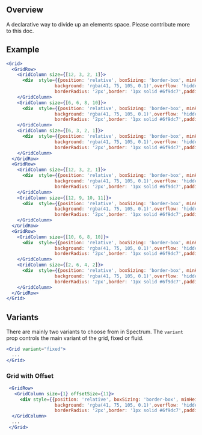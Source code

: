 
## Overview
A declarative way to divide up an elements space. Please contribute more to this doc.

## Example

<Grid>
  <GridRow>
    <GridColumn size={[12, 3, 2, 1]}>
      <div style={{position: 'relative', boxSizing: 'border-box', minHeight: '2.25rem', marginBottom: '1em',
                  background: 'rgba(41, 75, 105, 0.1)',overflow: 'hidden',textAlign: 'center',color: '#294b69',
                  borderRadius: '2px',border: '1px solid #6f9dc7',padding: '1rem'}} />
    </GridColumn>
    <GridColumn size={[6, 6, 8, 10]}>
      <div style={{position: 'relative', boxSizing: 'border-box', minHeight: '2.25rem', marginBottom: '1em',
                  background: 'rgba(41, 75, 105, 0.1)',overflow: 'hidden',textAlign: 'center',color: '#294b69',
                  borderRadius: '2px',border: '1px solid #6f9dc7',padding: '1rem'}} />
    </GridColumn>
    <GridColumn size={[6, 3, 2, 1]}>
      <div style={{position: 'relative', boxSizing: 'border-box', minHeight: '2.25rem', marginBottom: '1em',
                  background: 'rgba(41, 75, 105, 0.1)',overflow: 'hidden',textAlign: 'center',color: '#294b69',
                  borderRadius: '2px',border: '1px solid #6f9dc7',padding: '1rem'}} />
    </GridColumn>
  </GridRow>
  <GridRow>
    <GridColumn size={[12, 3, 2, 1]}>
      <div style={{position: 'relative', boxSizing: 'border-box', minHeight: '2.25rem', marginBottom: '1em',
                  background: 'rgba(41, 75, 105, 0.1)',overflow: 'hidden',textAlign: 'center',color: '#294b69',
                  borderRadius: '2px',border: '1px solid #6f9dc7',padding: '1rem'}} />
    </GridColumn>
    <GridColumn size={[12, 9, 10, 11]}>
      <div  style={{position: 'relative', boxSizing: 'border-box', minHeight: '2.25rem', marginBottom: '1em',
                  background: 'rgba(41, 75, 105, 0.1)',overflow: 'hidden',textAlign: 'center',color: '#294b69',
                  borderRadius: '2px',border: '1px solid #6f9dc7',padding: '1rem'}} />
    </GridColumn>
  </GridRow>
  <GridRow>
    <GridColumn size={[10, 6, 8, 10]}>
      <div  style={{position: 'relative', boxSizing: 'border-box', minHeight: '2.25rem', marginBottom: '1em',
                  background: 'rgba(41, 75, 105, 0.1)',overflow: 'hidden',textAlign: 'center',color: '#294b69',
                  borderRadius: '2px',border: '1px solid #6f9dc7',padding: '1rem'}} />
    </GridColumn>
    <GridColumn size={[2, 6, 4, 2]}>
      <div  style={{position: 'relative', boxSizing: 'border-box', minHeight: '2.25rem', marginBottom: '1em',
                  background: 'rgba(41, 75, 105, 0.1)',overflow: 'hidden',textAlign: 'center',color: '#294b69',
                  borderRadius: '2px',border: '1px solid #6f9dc7',padding: '1rem'}} />
    </GridColumn>
  </GridRow>
</Grid>


```jsx
<Grid>
  <GridRow>
    <GridColumn size={[12, 3, 2, 1]}>
      <div  style={{position: 'relative', boxSizing: 'border-box', minHeight: '2.25rem', marginBottom: '1em',
                  background: 'rgba(41, 75, 105, 0.1)',overflow: 'hidden',textAlign: 'center',color: '#294b69',
                  borderRadius: '2px',border: '1px solid #6f9dc7',padding: '1rem'}} />
    </GridColumn>
    <GridColumn size={[6, 6, 8, 10]}>
      <div  style={{position: 'relative', boxSizing: 'border-box', minHeight: '2.25rem', marginBottom: '1em',
                  background: 'rgba(41, 75, 105, 0.1)',overflow: 'hidden',textAlign: 'center',color: '#294b69',
                  borderRadius: '2px',border: '1px solid #6f9dc7',padding: '1rem'}} />
    </GridColumn>
    <GridColumn size={[6, 3, 2, 1]}>
      <div  style={{position: 'relative', boxSizing: 'border-box', minHeight: '2.25rem', marginBottom: '1em',
                  background: 'rgba(41, 75, 105, 0.1)',overflow: 'hidden',textAlign: 'center',color: '#294b69',
                  borderRadius: '2px',border: '1px solid #6f9dc7',padding: '1rem'}} />
    </GridColumn>
  </GridRow>
  <GridRow>
    <GridColumn size={[12, 3, 2, 1]}>
      <div  style={{position: 'relative', boxSizing: 'border-box', minHeight: '2.25rem', marginBottom: '1em',
                  background: 'rgba(41, 75, 105, 0.1)',overflow: 'hidden',textAlign: 'center',color: '#294b69',
                  borderRadius: '2px',border: '1px solid #6f9dc7',padding: '1rem'}} />
    </GridColumn>
    <GridColumn size={[12, 9, 10, 11]}>
      <div  style={{position: 'relative', boxSizing: 'border-box', minHeight: '2.25rem', marginBottom: '1em',
                  background: 'rgba(41, 75, 105, 0.1)',overflow: 'hidden',textAlign: 'center',color: '#294b69',
                  borderRadius: '2px',border: '1px solid #6f9dc7',padding: '1rem'}} />
    </GridColumn>
  </GridRow>
  <GridRow>
    <GridColumn size={[10, 6, 8, 10]}>
      <div  style={{position: 'relative', boxSizing: 'border-box', minHeight: '2.25rem', marginBottom: '1em',
                  background: 'rgba(41, 75, 105, 0.1)',overflow: 'hidden',textAlign: 'center',color: '#294b69',
                  borderRadius: '2px',border: '1px solid #6f9dc7',padding: '1rem'}} />
    </GridColumn>
    <GridColumn size={[2, 6, 4, 2]}>
      <div  style={{position: 'relative', boxSizing: 'border-box', minHeight: '2.25rem', marginBottom: '1em',
                  background: 'rgba(41, 75, 105, 0.1)',overflow: 'hidden',textAlign: 'center',color: '#294b69',
                  borderRadius: '2px',border: '1px solid #6f9dc7',padding: '1rem'}} />
    </GridColumn>
  </GridRow>
</Grid>
```

## Variants
There are mainly two variants to choose from in Spectrum. The `variant` prop controls the main variant of the grid, fixed or fluid.


<Grid variant="fixed">
  <GridRow>
    <GridColumn size={[12, 3, 2, 1]}>
      <div style={{position: 'relative', boxSizing: 'border-box', minHeight: '2.25rem', marginBottom: '1em',
                  background: 'rgba(41, 75, 105, 0.1)',overflow: 'hidden',textAlign: 'center',color: '#294b69',
                  borderRadius: '2px',border: '1px solid #6f9dc7',padding: '1rem'}} />
    </GridColumn>
    <GridColumn size={[6, 6, 8, 10]}>
      <div style={{position: 'relative', boxSizing: 'border-box', minHeight: '2.25rem', marginBottom: '1em',
                  background: 'rgba(41, 75, 105, 0.1)',overflow: 'hidden',textAlign: 'center',color: '#294b69',
                  borderRadius: '2px',border: '1px solid #6f9dc7',padding: '1rem'}} />
    </GridColumn>
    <GridColumn size={[6, 3, 2, 1]}>
      <div style={{position: 'relative', boxSizing: 'border-box', minHeight: '2.25rem', marginBottom: '1em',
                  background: 'rgba(41, 75, 105, 0.1)',overflow: 'hidden',textAlign: 'center',color: '#294b69',
                  borderRadius: '2px',border: '1px solid #6f9dc7',padding: '1rem'}} />
    </GridColumn>
  </GridRow>
  <GridRow>
    <GridColumn size={[12, 3, 2, 1]}>
      <div style={{position: 'relative', boxSizing: 'border-box', minHeight: '2.25rem', marginBottom: '1em',
                  background: 'rgba(41, 75, 105, 0.1)',overflow: 'hidden',textAlign: 'center',color: '#294b69',
                  borderRadius: '2px',border: '1px solid #6f9dc7',padding: '1rem'}} />
    </GridColumn>
    <GridColumn size={[12, 9, 10, 11]}>
      <div  style={{position: 'relative', boxSizing: 'border-box', minHeight: '2.25rem', marginBottom: '1em',
                  background: 'rgba(41, 75, 105, 0.1)',overflow: 'hidden',textAlign: 'center',color: '#294b69',
                  borderRadius: '2px',border: '1px solid #6f9dc7',padding: '1rem'}} />
    </GridColumn>
  </GridRow>
  <GridRow>
    <GridColumn size={[10, 6, 8, 10]}>
      <div  style={{position: 'relative', boxSizing: 'border-box', minHeight: '2.25rem', marginBottom: '1em',
                  background: 'rgba(41, 75, 105, 0.1)',overflow: 'hidden',textAlign: 'center',color: '#294b69',
                  borderRadius: '2px',border: '1px solid #6f9dc7',padding: '1rem'}} />
    </GridColumn>
    <GridColumn size={[2, 6, 4, 2]}>
      <div  style={{position: 'relative', boxSizing: 'border-box', minHeight: '2.25rem', marginBottom: '1em',
                  background: 'rgba(41, 75, 105, 0.1)',overflow: 'hidden',textAlign: 'center',color: '#294b69',
                  borderRadius: '2px',border: '1px solid #6f9dc7',padding: '1rem'}} />
    </GridColumn>
  </GridRow>
 </Grid>



```jsx
<Grid variant="fixed">
  ...
</Grid>
```

### Grid with Offset

 <Grid>
        <GridRow>
          <GridColumn size={1} offsetSize={11}>
            <div style={{position: 'relative', boxSizing: 'border-box', minHeight: '2.25rem', marginBottom: '1em',
                        background: 'rgba(41, 75, 105, 0.1)',overflow: 'hidden',textAlign: 'center',color: '#294b69',
                        borderRadius: '2px',border: '1px solid #6f9dc7',padding: '1rem'}} />
          </GridColumn>
        </GridRow>
        <GridRow>
          <GridColumn size={2} offsetSize={10}>
            <div style={{position: 'relative', boxSizing: 'border-box', minHeight: '2.25rem', marginBottom: '1em',
                        background: 'rgba(41, 75, 105, 0.1)',overflow: 'hidden',textAlign: 'center',color: '#294b69',
                        borderRadius: '2px',border: '1px solid #6f9dc7',padding: '1rem'}} />
          </GridColumn>
        </GridRow>
        <GridRow>
          <GridColumn size={3} offsetSize={9}>
            <div style={{position: 'relative', boxSizing: 'border-box', minHeight: '2.25rem', marginBottom: '1em',
                        background: 'rgba(41, 75, 105, 0.1)',overflow: 'hidden',textAlign: 'center',color: '#294b69',
                        borderRadius: '2px',border: '1px solid #6f9dc7',padding: '1rem'}} />
          </GridColumn>
        </GridRow>
        <GridRow>
          <GridColumn size={4} offsetSize={8}>
            <div style={{position: 'relative', boxSizing: 'border-box', minHeight: '2.25rem', marginBottom: '1em',
                        background: 'rgba(41, 75, 105, 0.1)',overflow: 'hidden',textAlign: 'center',color: '#294b69',
                        borderRadius: '2px',border: '1px solid #6f9dc7',padding: '1rem'}} />
          </GridColumn>
        </GridRow>
        <GridRow>
          <GridColumn size={5} offsetSize={7}>
            <div style={{position: 'relative', boxSizing: 'border-box', minHeight: '2.25rem', marginBottom: '1em',
                        background: 'rgba(41, 75, 105, 0.1)',overflow: 'hidden',textAlign: 'center',color: '#294b69',
                        borderRadius: '2px',border: '1px solid #6f9dc7',padding: '1rem'}} />
          </GridColumn>
        </GridRow>
        <GridRow>
          <GridColumn size={6} offsetSize={6}>
            <div style={{position: 'relative', boxSizing: 'border-box', minHeight: '2.25rem', marginBottom: '1em',
                        background: 'rgba(41, 75, 105, 0.1)',overflow: 'hidden',textAlign: 'center',color: '#294b69',
                        borderRadius: '2px',border: '1px solid #6f9dc7',padding: '1rem'}} />
          </GridColumn>
        </GridRow>
        <GridRow>
          <GridColumn size={7} offsetSize={5}>
            <div style={{position: 'relative', boxSizing: 'border-box', minHeight: '2.25rem', marginBottom: '1em',
                        background: 'rgba(41, 75, 105, 0.1)',overflow: 'hidden',textAlign: 'center',color: '#294b69',
                        borderRadius: '2px',border: '1px solid #6f9dc7',padding: '1rem'}} />
          </GridColumn>
        </GridRow>
        <GridRow>
          <GridColumn size={8} offsetSize={4}>
            <div style={{position: 'relative', boxSizing: 'border-box', minHeight: '2.25rem', marginBottom: '1em',
                        background: 'rgba(41, 75, 105, 0.1)',overflow: 'hidden',textAlign: 'center',color: '#294b69',
                        borderRadius: '2px',border: '1px solid #6f9dc7',padding: '1rem'}} />
          </GridColumn>
        </GridRow>
        <GridRow>
          <GridColumn size={9} offsetSize={3}>
            <div style={{position: 'relative', boxSizing: 'border-box', minHeight: '2.25rem', marginBottom: '1em',
                        background: 'rgba(41, 75, 105, 0.1)',overflow: 'hidden',textAlign: 'center',color: '#294b69',
                        borderRadius: '2px',border: '1px solid #6f9dc7',padding: '1rem'}} />
          </GridColumn>
        </GridRow>
        <GridRow>
          <GridColumn size={10} offsetSize={2}>
            <div style={{position: 'relative', boxSizing: 'border-box', minHeight: '2.25rem', marginBottom: '1em',
                        background: 'rgba(41, 75, 105, 0.1)',overflow: 'hidden',textAlign: 'center',color: '#294b69',
                        borderRadius: '2px',border: '1px solid #6f9dc7',padding: '1rem'}} />
          </GridColumn>
        </GridRow>
        <GridRow>
          <GridColumn size={11} offsetSize={1}>
            <div style={{position: 'relative', boxSizing: 'border-box', minHeight: '2.25rem', marginBottom: '1em',
                        background: 'rgba(41, 75, 105, 0.1)',overflow: 'hidden',textAlign: 'center',color: '#294b69',
                        borderRadius: '2px',border: '1px solid #6f9dc7',padding: '1rem'}} />
          </GridColumn>
        </GridRow>
      </Grid>

```jsx
 <GridRow>
   <GridColumn size={1} offsetSize={11}>
     <div style={{position: 'relative', boxSizing: 'border-box', minHeight: '2.25rem', marginBottom: '1em',
                  background: 'rgba(41, 75, 105, 0.1)',overflow: 'hidden',textAlign: 'center',color: '#294b69',
                  borderRadius: '2px',border: '1px solid #6f9dc7',padding: '1rem'}} />
  </GridColumn>
  ...
 </Grid>
```
